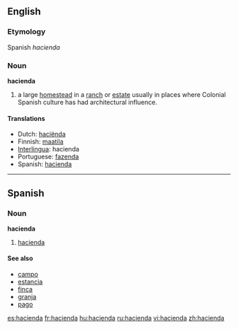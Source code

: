 {{wikipedia|Hacienda}}
==English==

===Etymology===
Spanish ''hacienda''

===Noun===
'''hacienda'''

# a large [[homestead]] in a [[ranch]] or [[estate]] usually in places where Colonial Spanish culture has had architectural influence.

====Translations====
*Dutch: [[haciënda]]
*Finnish: [[maatila]]
*[[Interlingua]]: hacienda
*Portuguese: [[fazenda]] {{f}}
*Spanish: [[#Spanish|hacienda]] {{f}}

----

==Spanish==

===Noun===
'''hacienda''' {{f}}

# [[hacienda]]

====See also====
*[[campo]] {{m}}
*[[estancia]] {{f}}
*[[finca]] {{f}}
*[[granja]] {{f}}
*[[pago]] {{m}}

[[es:hacienda]]
[[fr:hacienda]]
[[hu:hacienda]]
[[ru:hacienda]]
[[vi:hacienda]]
[[zh:hacienda]]